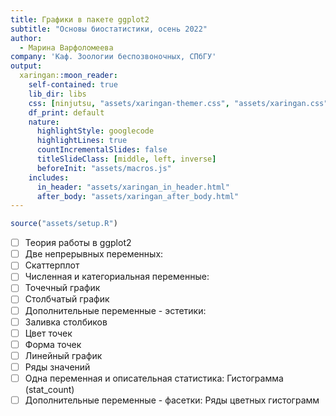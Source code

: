```yaml
---
title: Графики в пакете ggplot2
subtitle: "Основы биостатистики, осень 2022"
author: 
  - Марина Варфоломеева
company: 'Каф. Зоологии беспозвоночных, СПбГУ'
output:
  xaringan::moon_reader:
    self-contained: true
    lib_dir: libs
    css: [ninjutsu, "assets/xaringan-themer.css", "assets/xaringan.css"]
    df_print: default
    nature:
      highlightStyle: googlecode
      highlightLines: true
      countIncrementalSlides: false
      titleSlideClass: [middle, left, inverse]
      beforeInit: "assets/macros.js"
    includes:
      in_header: "assets/xaringan_in_header.html"
      after_body: "assets/xaringan_after_body.html"
---
```



```r
source("assets/setup.R")
```


- [ ] Теория работы в ggplot2
- [ ] Две непрерывных переменных:
- [ ] Скаттерплот
- [ ] Численная и категориальная переменные:
- [ ] Точечный график
- [ ] Столбчатый график
- [ ] Дополнительные переменные - эстетики:
- [ ] Заливка столбиков
- [ ] Цвет точек
- [ ] Форма точек
- [ ] Линейный график
- [ ] Ряды значений
- [ ] Одна переменная и описательная статистика: Гистограмма (stat_count)
- [ ] Дополнительные переменные - фасетки: Ряды цветных гистограмм
